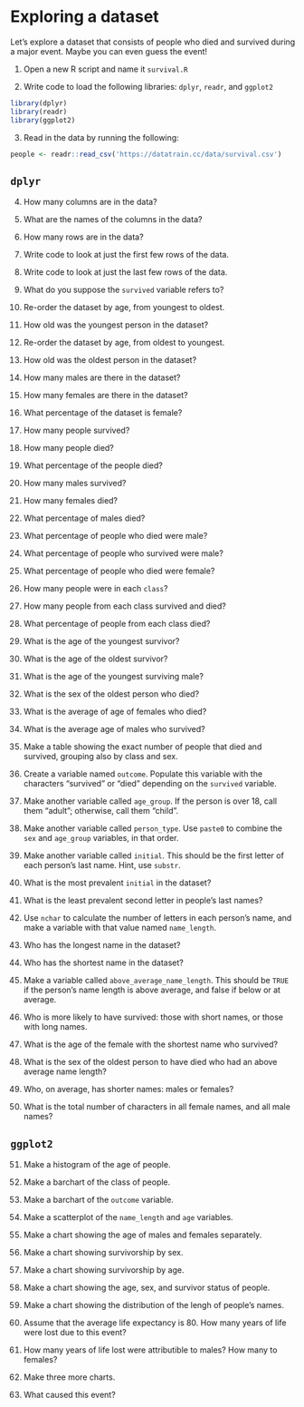 # Exploring a dataset

Let's explore a dataset that consists of people who died and survived during a major event. Maybe you can even guess the event!

1. Open a new R script and name it `survival.R`

2. Write code to load the following libraries: `dplyr`, `readr`, and `ggplot2`

```r
library(dplyr)
library(readr)
library(ggplot2)
```

3. Read in the data by running the following:

```r
people <- readr::read_csv('https://datatrain.cc/data/survival.csv')
```

## `dplyr` {.unnumbered}

4. How many columns are in the data?

5. What are the names of the columns in the data?

6. How many rows are in the data?

7. Write code to look at just the first few rows of the data.

8. Write code to look at just the last few rows of the data.

9. What do you suppose the `survived` variable refers to? 

10. Re-order the dataset by age, from youngest to oldest.

11. How old was the youngest person in the dataset?

12. Re-order the dataset by age, from oldest to youngest.

13. How old was the oldest person in the dataset?

14. How many males are there in the dataset?

15. How many females are there in the dataset?

16. What percentage of the dataset is female?

17. How many people survived?

18. How many people died?

19. What percentage of the people died?

20. How many males survived?

21. How many females died?

22. What percentage of males died?

23. What percentage of people who died were male?

24. What percentage of people who survived were male?

25. What percentage of people who died were female?

26. How many people were in each `class`?

27. How many people from each class survived and died?

28. What percentage of people from each class died?

29. What is the age of the youngest survivor?

30. What is the age of the oldest survivor?

31. What is the age of the youngest surviving male?

32. What is the sex of the oldest person who died?

33. What is the average of age of females who died?

34. What is the average age of males who survived?

35. Make a table showing the exact number of people that died and survived, grouping also by class and sex.

36. Create a variable named `outcome`. Populate this variable with the characters "survived" or "died" depending on the `survived` variable. 

37. Make another variable called `age_group`. If the person is over 18, call them "adult"; otherwise, call them "child".

38. Make another variable called `person_type`. Use `paste0` to combine the `sex` and `age_group` variables, in that order. 

39. Make another variable called `initial`. This should be the first letter of each person's last name. Hint, use `substr`.

40. What is the most prevalent `initial` in the dataset?

41. What is the least prevalent second letter in people's last names?

42. Use `nchar` to calculate the number of letters in each person's name, and make a variable with that value named `name_length`.

43. Who has the longest name in the dataset?

44. Who has the shortest name in the dataset?

45. Make a variable called `above_average_name_length`. This should be `TRUE` if the person's name length is above average, and false if below or at average.

46. Who is more likely to have survived: those with short names, or those with long names.

47. What is the age of the female with the shortest name who survived?

48. What is the sex of the oldest person to have died who had an above average name length?

49. Who, on average, has shorter names: males or females?

50. What is the total number of characters in all female names, and all male names?

## `ggplot2` {.unnumbered}

51. Make a histogram of the age of people.

52. Make a barchart of the class of people.

53. Make a barchart of the `outcome` variable.

54. Make a scatterplot of the `name_length` and `age` variables.

55. Make a chart showing the age of males and females separately.

56. Make a chart showing survivorship by sex.

57. Make a chart showing survivorship by age.

58. Make a chart showing the age, sex, and survivor status of people.

59. Make a chart showing the distribution of the lengh of people's names.

60. Assume that the average life expectancy is 80. How many years of life were lost due to this event?

61. How many years of life lost were attributible to males? How many to females?

62. Make three more charts.

63. What caused this event?